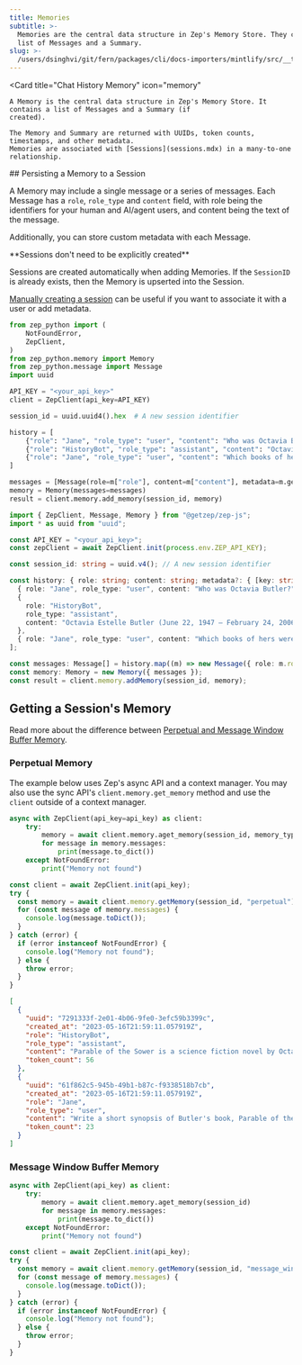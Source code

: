 ```yaml
---
title: Memories
subtitle: >-
  Memories are the central data structure in Zep's Memory Store. They contain a
  list of Messages and a Summary.
slug: >-
  /users/dsinghvi/git/fern/packages/cli/docs-importers/mintlify/src/__test__/fixtures/zep/chat-history-memory/memories
---
```



<Card
    title="Chat History Memory"
    icon="memory"
>
    A Memory is the central data structure in Zep's Memory Store. It contains a list of Messages and a Summary (if
    created).

    The Memory and Summary are returned with UUIDs, token counts, timestamps, and other metadata.
    Memories are associated with [Sessions](sessions.mdx) in a many-to-one relationship.

</Card>
## Persisting a Memory to a Session

A Memory may include a single message or a series of messages. Each Message has a `role`, `role_type` and `content` field, with
role being the identifiers for your human and AI/agent users, and content being the text of the message.

Additionally, you can store custom metadata with each Message.

<Note>
**Sessions don't need to be explicitly created**

Sessions are created automatically when adding Memories. If the `SessionID` is already exists, then the Memory is
upserted into the Session.

[Manually creating a session](sessions.mdx) can be useful if you want to associate it with a user or add metadata.

</Note>

<Tabs group="memory">
<Tab title="Python" group-key="python">

```python
from zep_python import (
    NotFoundError,
    ZepClient,
)
from zep_python.memory import Memory
from zep_python.message import Message
import uuid

API_KEY = "<your_api_key>"
client = ZepClient(api_key=API_KEY)

session_id = uuid.uuid4().hex  # A new session identifier

history = [
    {"role": "Jane", "role_type": "user", "content": "Who was Octavia Butler?"},
    {"role": "HistoryBot", "role_type": "assistant", "content": "Octavia Estelle Butler (June 22, 1947 – February 24, 2006) was an American science fiction author."},
    {"role": "Jane", "role_type": "user", "content": "Which books of hers were made into movies?", "metadata": {"foo": "bar"}},
]

messages = [Message(role=m["role"], content=m["content"], metadata=m.get("metadata")) for m in history]
memory = Memory(messages=messages)
result = client.memory.add_memory(session_id, memory)
```

</Tab>
<Tab title="Typescript" group-key="ts">

```typescript
import { ZepClient, Message, Memory } from "@getzep/zep-js";
import * as uuid from "uuid";

const API_KEY = "<your_api_key>";
const zepClient = await ZepClient.init(process.env.ZEP_API_KEY);

const session_id: string = uuid.v4(); // A new session identifier

const history: { role: string; content: string; metadata?: { [key: string]: any } }[] = [
  { role: "Jane", role_type: "user", content: "Who was Octavia Butler?" },
  {
    role: "HistoryBot",
    role_type: "assistant",
    content: "Octavia Estelle Butler (June 22, 1947 – February 24, 2006) was an American science fiction author.",
  },
  { role: "Jane", role_type: "user", content: "Which books of hers were made into movies?", metadata: { foo: "bar" } },
];

const messages: Message[] = history.map((m) => new Message({ role: m.role, content: m.content, metadata: m.metadata }));
const memory: Memory = new Memory({ messages });
const result = client.memory.addMemory(session_id, memory);
```

</Tab>
</Tabs>

## Getting a Session's Memory

<Note>Read more about the difference between [Perpetual and Message Window Buffer Memory](/chat-history-memory).</Note>

### Perpetual Memory

The example below uses Zep's async API and a context manager. You may also use the sync API's `client.memory.get_memory`
method and use the `client` outside of a context manager.

<Tabs group="memory">
<Tab title="Python" group-key="python">

```python
async with ZepClient(api_key=api_key) as client:
    try:
        memory = await client.memory.aget_memory(session_id, memory_type="perpetual")
        for message in memory.messages:
            print(message.to_dict())
    except NotFoundError:
        print("Memory not found")
```

</Tab>
<Tab title="Typescript" group-key="ts">

```typescript
const client = await ZepClient.init(api_key);
try {
  const memory = await client.memory.getMemory(session_id, "perpetual");
  for (const message of memory.messages) {
    console.log(message.toDict());
  }
} catch (error) {
  if (error instanceof NotFoundError) {
    console.log("Memory not found");
  } else {
    throw error;
  }
}
```

</Tab>
</Tabs>

```json title="Output:"
[
  {
    "uuid": "7291333f-2e01-4b06-9fe0-3efc59b3399c",
    "created_at": "2023-05-16T21:59:11.057919Z",
    "role": "HistoryBot",
    "role_type": "assistant",
    "content": "Parable of the Sower is a science fiction novel by Octavia Butler, published in 1993. It follows the story of Lauren Olamina, a young woman living in a dystopian future where society has collapsed due to environmental disasters, poverty, and violence.",
    "token_count": 56
  },
  {
    "uuid": "61f862c5-945b-49b1-b87c-f9338518b7cb",
    "created_at": "2023-05-16T21:59:11.057919Z",
    "role": "Jane",
    "role_type": "user",
    "content": "Write a short synopsis of Butler's book, Parable of the Sower. What is it about?",
    "token_count": 23
  }
]
```

### Message Window Buffer Memory

<Tabs group="memory">

<Tab title="Python" group-key="python">

```python
async with ZepClient(api_key) as client:
    try:
        memory = await client.memory.aget_memory(session_id)
        for message in memory.messages:
            print(message.to_dict())
    except NotFoundError:
        print("Memory not found")
```

</Tab>
<Tab title="Typescript" group-key="ts">

```typescript
const client = await ZepClient.init(api_key);
try {
  const memory = await client.memory.getMemory(session_id, "message_window");
  for (const message of memory.messages) {
    console.log(message.toDict());
  }
} catch (error) {
  if (error instanceof NotFoundError) {
    console.log("Memory not found");
  } else {
    throw error;
  }
}
```

</Tab>
</Tabs>
